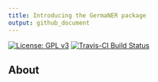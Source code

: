 ```yaml
---
title: Introducing the GermaNER package
output: github_document
---
```


[![License: GPL v3](https://img.shields.io/badge/License-GPLv3-blue.svg)](https://www.gnu.org/licenses/gpl-3.0)
[![Travis-CI Build Status](https://api.travis-ci.org/PolMine/GermaNER.svg?branch=master)](https://travis-ci.org/PolMine/GermaNER)

## About

